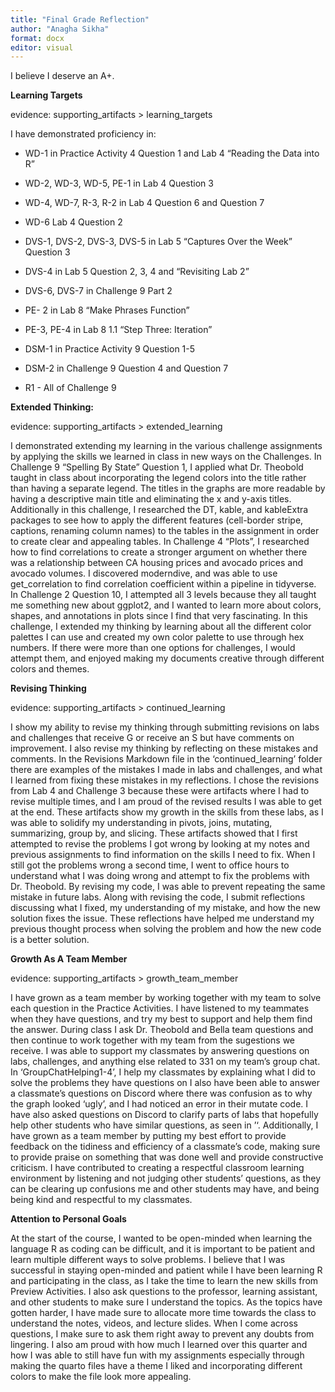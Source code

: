 ```yaml
---
title: "Final Grade Reflection"
author: "Anagha Sikha"
format: docx
editor: visual
---
```


I believe I deserve an A+.

**Learning Targets**

evidence: supporting_artifacts \> learning_targets

I have demonstrated proficiency in: 

-   WD-1 in Practice Activity 4 Question 1 and Lab 4 "Reading the Data into R"

-   WD-2, WD-3, WD-5, PE-1 in Lab 4 Question 3

-   WD-4, WD-7, R-3, R-2 in Lab 4 Question 6 and Question 7

-   WD-6 Lab 4 Question 2

-   DVS-1, DVS-2, DVS-3, DVS-5 in Lab 5 "Captures Over the Week" Question 3

-   DVS-4 in Lab 5 Question 2, 3, 4 and "Revisiting Lab 2"

-   DVS-6, DVS-7 in Challenge 9 Part 2

-   PE- 2 in Lab 8 "Make Phrases Function"

-   PE-3, PE-4 in Lab 8 1.1 "Step Three: Iteration"

-   DSM-1 in Practice Activity 9 Question 1-5

-   DSM-2 in Challenge 9 Question 4 and Question 7

-   R1 - All of Challenge 9

**Extended Thinking:**

evidence: supporting_artifacts \> extended_learning

I demonstrated extending my learning in the various challenge assignments by applying the skills we learned in class in new ways on the Challenges. In Challenge 9 "Spelling By State" Question 1, I applied what Dr. Theobold taught in class about incorporating the legend colors into the title rather than having a separate legend. The titles in the graphs are more readable by having a descriptive main title and eliminating the x and y-axis titles. Additionally in this challenge, I researched the DT, kable, and kableExtra packages to see how to apply the different features (cell-border stripe, captions, renaming column names) to the tables in the assignment in order to create clear and appealing tables. In Challenge 4 "Plots", I researched how to find correlations to create a stronger argument on whether there was a relationship between CA housing prices and avocado prices and avocado volumes. I discovered moderndive, and was able to use get_correlation to find correlation coefficient within a pipeline in tidyverse. In Challenge 2 Question 10, I attempted all 3 levels because they all taught me something new about ggplot2, and I wanted to learn more about colors, shapes, and annotations in plots since I find that very fascinating. In this challenge, I extended my thinking by learning about all the different color palettes I can use and created my own color palette to use through hex numbers. If there were more than one options for challenges, I would attempt them, and enjoyed making my documents creative through different colors and themes.

**Revising Thinking**

evidence: supporting_artifacts \> continued_learning

I show my ability to revise my thinking through submitting revisions on labs and challenges that receive G or receive an S but have comments on improvement. I also revise my thinking by reflecting on these mistakes and comments. In the Revisions Markdown file in the 'continued_learning' folder there are examples of the mistakes I made in labs and challenges, and what I learned from fixing these mistakes in my reflections. I chose the revisions from Lab 4 and Challenge 3 because these were artifacts where I had to revise multiple times, and I am proud of the revised results I was able to get at the end. These artifacts show my growth in the skills from these labs, as I was able to solidify my understanding in pivots, joins, mutating, summarizing, group by, and slicing. These artifacts showed that I first attempted to revise the problems I got wrong by looking at my notes and previous assignments to find information on the skills I need to fix. When I still got the problems wrong a second time, I went to office hours to understand what I was doing wrong and attempt to fix the problems with Dr. Theobold. By revising my code, I was able to prevent repeating the same mistake in future labs. Along with revising the code, I submit reflections discussing what I fixed, my understanding of my mistake, and how the new solution fixes the issue. These reflections have helped me understand my previous thought process when solving the problem and how the new code is a better solution.

**Growth As A Team Member**

evidence: supporting_artifacts \> growth_team_member

I have grown as a team member by working together with my team to solve each question in the Practice Activities. I have listened to my teammates when they have questions, and try my best to support and help them find the answer. During class I ask Dr. Theobold and Bella team questions and then continue to work together with my team from the sugestions we receive. I was able to support my classmates by answering questions on labs, challenges, and anything else related to 331 on my team's group chat. In 'GroupChatHelping1-4', I help my classmates by explaining what I did to solve the problems they have questions on I also have been able to answer a classmate's questions on Discord where there was confusion as to why the graph looked 'ugly', and I had noticed an error in their mutate code. I have also asked questions on Discord to clarify parts of labs that hopefully help other students who have similar questions, as seen in ''. Additionally, I have grown as a team member by putting my best effort to provide feedback on the tidiness and efficiency of a classmate's code, making sure to provide praise on something that was done well and provide constructive criticism. I have contributed to creating a respectful classroom learning environment by listening and not judging other students' questions, as they can be clearing up confusions me and other students may have, and being being kind and respectful to my classmates.

**Attention to Personal Goals**

At the start of the course, I wanted to be open-minded when learning the language R as coding can be difficult, and it is important to be patient and learn multiple different ways to solve problems. I believe that I was successful in staying open-minded and patient while I have been learning R and participating in the class, as I take the time to learn the new skills from Preview Activities. I also ask questions to the professor, learning assistant, and other students to make sure I understand the topics. As the topics have gotten harder, I have made sure to allocate more time towards the class to understand the notes, videos, and lecture slides. When I come across questions, I make sure to ask them right away to prevent any doubts from lingering. I also am proud with how much I learned over this quarter and how I was able to still have fun with my assignments especially through making the quarto files have a theme I liked and incorporating different colors to make the file look more appealing.

\
